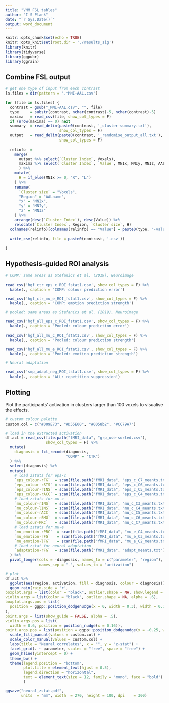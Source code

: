 ```yaml
---
title: "VMM FSL tables"
author: "I S Plank"
date: "`r Sys.Date()`"
output: word_document
---
```


```r

knitr::opts_chunk$set(echo = TRUE)
knitr::opts_knit$set(root.dir = './results_sig')
library(knitr)
library(tidyverse)
library(ggpubr)
library(ggrain)

```

## Combine FSL output

```r

# get one type of input from each contrast
ls.files = dir(pattern = '.*MNI-AAL.csv')

for (file in ls.files) {
  contrast = gsub("_MNI-AAL.csv", "", file)
  type     = substr(contrast, nchar(contrast)-5, nchar(contrast)-5)
  maxima   = read_csv(file, show_col_types = F)
  if (nrow(maxima) == 0) next
  summary  = read_delim(paste0(contrast, '_cluster-summary.txt'), 
                        show_col_types = F)
  output   = read_delim(paste0(contrast, '_randomise_output_all.txt'), 
                        show_col_types = F)
  
  relinfo  = 
    merge(
      output %>% select(`Cluster Index`, Voxels), 
      maxima %>% select(`Cluster Index`, `Value`, MNIx, MNIy, MNIz, AALname)
      ) %>%
    mutate(
      H = if_else(MNIx >= 0, "R", "L")
    ) %>%
    rename(
      `Cluster size` = "Voxels", 
      "Region" = "AALname",
      "x" = "MNIx",
      "y" = "MNIy",
      "z" = "MNIz"
    ) %>%
    arrange(desc(`Cluster Index`), desc(Value)) %>%
    relocate(`Cluster Index`, Region, `Cluster size`, H)
  colnames(relinfo)[colnames(relinfo) == "Value"] = paste0(type, "-value")
  
  write_csv(relinfo, file = paste0(contrast, '.csv'))
  
}

```

## Hypothesis-guided ROI analysis

```r

# COMP: same areas as Stefanics et al. (2019), Neuroimage

read_csv('hgf_ctr_eps_c_ROI_fstat1.csv', show_col_types = F) %>%
  kable(., caption = 'COMP: colour prediction error')

read_csv('hgf_ctr_mu_e_ROI_fstat1.csv', show_col_types = F) %>%
  kable(., caption = 'COMP: emotion prediction strength')

# pooled: same areas as Stefanics et al. (2019), Neuroimage

read_csv('hgf_all_eps_c_ROI_fstat1.csv', show_col_types = F) %>%
  kable(., caption = 'Pooled: colour prediction error')

read_csv('hgf_all_mu_c_ROI_fstat1.csv', show_col_types = F) %>%
  kable(., caption = 'Pooled: colour prediction strength')

read_csv('hgf_all_mu_e_ROI_fstat1.csv', show_col_types = F) %>%
  kable(., caption = 'Pooled: emotion prediction strength')

# Neural adaptation

read_csv('smp_adapt_neg_ROI_tstat1.csv', show_col_types = F) %>%
  kable(., caption = 'ALL: repetition suppression')

```

## Plotting

Plot the participants' activation in clusters larger than 100 voxels to visualise the effects. 

```r

# custom colour palette
custom.col = c("#009E73", "#D55E00", "#0058b2", "#CC79A7")

# load in the extracted activation
df.act = read_csv(file.path("fMRI_data", "grp_use-sorted.csv"), 
                  show_col_types = F) %>%
  mutate(
    diagnosis = fct_recode(diagnosis, 
                           "COMP" = "CTR")
  ) %>%
  select(diagnosis) %>%
  mutate(
    # load zstats for eps-c
    `eps_colour-rFG`  = scan(file.path("fMRI_data", "eps_c_C7_meants.txt")),
    `eps_colour-rSTS` = scan(file.path("fMRI_data", "eps_c_C6_meants.txt")),
    `eps_colour-rINS` = scan(file.path("fMRI_data", "eps_c_C5_meants.txt")),
    `eps_colour-rACC` = scan(file.path("fMRI_data", "eps_c_C4_meants.txt")),
    # load zstats for mu-z
    `mu_colour-rINS`  = scan(file.path("fMRI_data", "mu_c_C3_meants.txt")),
    `mu_colour-lINS`  = scan(file.path("fMRI_data", "mu_c_C4_meants.txt")),
    `mu_colour-rACC`  = scan(file.path("fMRI_data", "mu_c_C5_meants.txt")),
    `mu_colour-rSMG`  = scan(file.path("fMRI_data", "mu_c_C6_meants.txt")),
    `mu_colour-PRC`   = scan(file.path("fMRI_data", "mu_c_C7_meants.txt")),
    # load zstats for mu-e
    `mu_emotion-rPRC`  = scan(file.path("fMRI_data", "mu_e_C4_meants.txt")),
    `mu_emotion-rFG`   = scan(file.path("fMRI_data", "mu_e_C3_meants.txt")),
    `mu_emotion-lFG`   = scan(file.path("fMRI_data", "mu_e_C2_meants.txt")),
    # load zstat for neural adaptation
    `adaptation-rFG`  = scan(file.path("fMRI_data", "adapt_meants.txt"))
  ) %>%
  pivot_longer(cols = -diagnosis, names_to = c("parameter", "region"), 
               names_sep = "-", values_to = "activation")

# plot 
df.act %>%
  ggplot(aes(region, activation, fill = diagnosis, colour = diagnosis)) + #
  geom_rain(rain.side = 'r',
boxplot.args = list(color = "black", outlier.shape = NA, show.legend = FALSE, alpha = .8),
violin.args = list(color = "black", outlier.shape = NA, alpha = .6),
boxplot.args.pos = list(
  position = ggpp::position_dodgenudge(x = 0, width = 0.3), width = 0.3
),
point.args = list(show_guide = FALSE, alpha = .5),
violin.args.pos = list(
  width = 0.6, position = position_nudge(x = 0.16)),
point.args.pos = list(position = ggpp::position_dodgenudge(x = -0.25, width = 0.1))) +
  scale_fill_manual(values = custom.col) +
  scale_color_manual(values = custom.col) +
  labs(title = "Neural correlates", x = "", y = "z-stat") + 
  facet_grid(. ~ parameter, scales = "free", space = "free") +
  geom_hline(yintercept = 0) +
  theme_bw() + 
  theme(legend.position = "bottom", 
        plot.title = element_text(hjust = 0.5), 
        legend.direction = "horizontal", 
        text = element_text(size = 12, family = "mono", face = "bold")
        )

ggsave("neural_zstat.pdf",
       units  = "mm", width  = 270, height = 100, dpi    = 300)

```